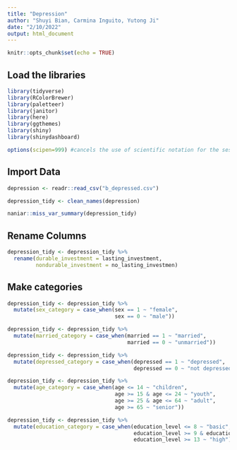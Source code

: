 ```yaml
---
title: "Depression"
author: "Shuyi Bian, Carmina Inguito, Yutong Ji"
date: "2/10/2022"
output: html_document
---
```


```r
knitr::opts_chunk$set(echo = TRUE)
```

## Load the libraries
```r
library(tidyverse)
library(RColorBrewer)
library(paletteer)
library(janitor)
library(here)
library(ggthemes)
library(shiny)
library(shinydashboard)
```

```r
options(scipen=999) #cancels the use of scientific notation for the session
```

## Import Data
```r
depression <- readr::read_csv("b_depressed.csv")
```
```r
depression_tidy <- clean_names(depression)
```

```r
naniar::miss_var_summary(depression_tidy)
```

## Rename Columns
```r
depression_tidy <- depression_tidy %>% 
  rename(durable_investment = lasting_investment,
         nondurable_investment = no_lasting_investmen)
```

## Make categories

```r
depression_tidy <- depression_tidy %>% 
  mutate(sex_category = case_when(sex == 1 ~ "female",
                                  sex == 0 ~ "male"))
```

```r
depression_tidy <- depression_tidy %>% 
  mutate(married_category = case_when(married == 1 ~ "married",
                                      married == 0 ~ "unmarried"))
```

```r
depression_tidy <- depression_tidy %>% 
  mutate(depressed_category = case_when(depressed == 1 ~ "depressed",
                                        depressed == 0 ~ "not depressed"))
```

```r
depression_tidy <- depression_tidy %>% 
  mutate(age_category = case_when(age <= 14 ~ "children",
                                  age >= 15 & age <= 24 ~ "youth",
                                  age >= 25 & age <= 64 ~ "adult",
                                  age >= 65 ~ "senior"))
```

```r
depression_tidy <- depression_tidy %>% 
  mutate(education_category = case_when(education_level <= 8 ~ "basic",
                                        education_level >= 9 & education_level <= 12 ~ "secondary",
                                        education_level >= 13 ~ "high"))
```


